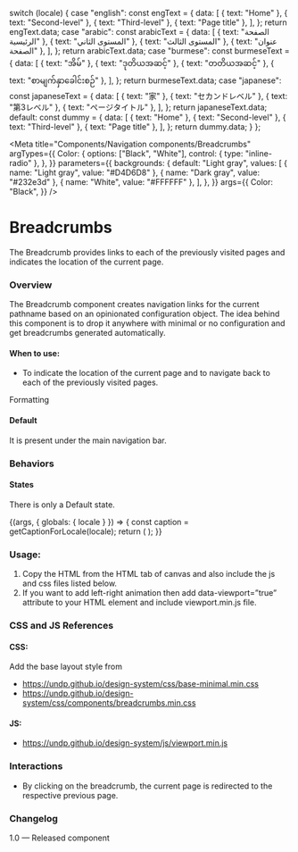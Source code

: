 
  switch (locale) {
    case "english":
      const engText = {
        data: [
          { text: "Home" },
          { text: "Second-level" },
          { text: "Third-level" },
          { text: "Page title" },
        ],
      };
      return engText.data;
    case "arabic":
      const arabicText = {
        data: [
          { text: "الصفحة الرئيسية" },
          { text: "المستوى الثاني" },
          { text: "المستوى الثالث" },
          { text: "عنوان الصفحة" },
        ],
      };
      return arabicText.data;
    case "burmese":
      const burmeseText = {
        data: [
          { text: "အိမ်" },
          { text: "ဒုတိယအဆင့်" },
          { text: "တတိယအဆင့်" },
          { text: "စာမျက်နှာခေါင်းစဉ်" },
        ],
      };
      return burmeseText.data;
    case "japanese":
      const japaneseText = {
        data: [
          { text: "家" },
          { text: "セカンドレベル" },
          { text: "第3レベル" },
          { text: "ページタイトル" },
        ],
      };
      return japaneseText.data;
    default:
      const dummy = {
        data: [
          { text: "Home" },
          { text: "Second-level" },
          { text: "Third-level" },
          { text: "Page title" },
        ],
      };
      return dummy.data;
  }
};

<Meta
  title="Components/Navigation components/Breadcrumbs"
  argTypes={{
    Color: {
      options: ["Black", "White"],
      control: { type: "inline-radio" },
    },
  }}
  parameters={{
    backgrounds: {
      default: "Light gray",
      values: [
        { name: "Light gray", value: "#D4D6D8" },
        { name: "Dark gray", value: "#232e3d" },
        { name: "White", value: "#FFFFFF" },
      ],
    },
  }}
  args={{
    Color: "Black",
  }}
/>

# Breadcrumbs

The Breadcrumb provides links to each of the previously visited pages and indicates the location of the current page.

### Overview

The Breadcrumb component creates navigation links for the current pathname based on an opinionated configuration object. The idea behind this component is to drop it anywhere with minimal or no configuration and get breadcrumbs generated automatically.

#### When to use:

- To indicate the location of the current page and to navigate back to each of the previously visited pages.

Formatting

#### Default

It is present under the main navigation bar.

### Behaviors

#### States

There is only a Default state.

<Canvas>
  <Story
    name="Breadcrumbs"
    parameters={{ backgrounds: { default: "Light gray" } }}
  >
    {(args, { globals: { locale } }) => {
      const caption = getCaptionForLocale(locale);
      return (
        <Breadcrumbcomponent data={caption} {...args}></Breadcrumbcomponent>
      );
    }}
  </Story>
</Canvas>

### Usage:

1. Copy the HTML from the HTML tab of canvas and also include the js and css files listed below.
2. If you want to add left-right animation then add data-viewport=”true” attribute to your HTML element and include viewport.min.js file.

### CSS and JS References

#### CSS:

Add the base layout style from

- https://undp.github.io/design-system/css/base-minimal.min.css
- https://undp.github.io/design-system/css/components/breadcrumbs.min.css

#### JS:

- https://undp.github.io/design-system/js/viewport.min.js

### Interactions

- By clicking on the breadcrumb, the current page is redirected to the respective previous page.

### Changelog

1.0 — Released component
